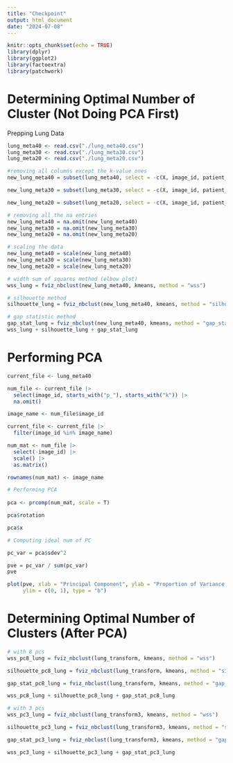 ```yaml
---
title: "Checkpoint"
output: html_document
date: "2024-07-08"
---
```


```r
knitr::opts_chunk$set(echo = TRUE)
library(dplyr)
library(ggplot2)
library(factoextra)
library(patchwork)
```

# Determining Optimal Number of Cluster (Not Doing PCA First)

Prepping Lung Data 
```r
lung_meta40 <- read.csv("./lung_meta40.csv")
lung_meta30 <- read.csv("./lung_meta30.csv")
lung_meta20 <- read.csv("./lung_meta20.csv")

#removing all columns except the k-value ones 
new_lung_meta40 = subset(lung_meta40, select = -c(X, image_id, patient_id, gender, mhcII_status, age_at_diagnosis, stage_at_diagnosis, stage_numeric, pack_years, survival_days, survival_status, cause_of_death, adjuvant_therapy, time_to_recurrence_days, recurrence_or_lung_ca_death, totalCell))

new_lung_meta30 = subset(lung_meta30, select = -c(X, image_id, patient_id, gender, mhcII_status, age_at_diagnosis, stage_at_diagnosis, stage_numeric, pack_years, survival_days, survival_status, cause_of_death, adjuvant_therapy, time_to_recurrence_days, recurrence_or_lung_ca_death, totalCell))

new_lung_meta20 = subset(lung_meta20, select = -c(X, image_id, patient_id, gender, mhcII_status, age_at_diagnosis, stage_at_diagnosis, stage_numeric, pack_years, survival_days, survival_status, cause_of_death, adjuvant_therapy, time_to_recurrence_days, recurrence_or_lung_ca_death, totalCell))

# removing all the na entries 
new_lung_meta40 = na.omit(new_lung_meta40)
new_lung_meta30 = na.omit(new_lung_meta30)
new_lung_meta20 = na.omit(new_lung_meta20)

# scaling the data 
new_lung_meta40 = scale(new_lung_meta40)
new_lung_meta30 = scale(new_lung_meta30)
new_lung_meta20 = scale(new_lung_meta20)

```


```r
# width sum of squares method (elbow plot)
wss_lung = fviz_nbclust(new_lung_meta40, kmeans, method = "wss")

# silhouette method
silhouette_lung = fviz_nbclust(new_lung_meta40, kmeans, method = "silhouette")

# gap statistic method 
gap_stat_lung = fviz_nbclust(new_lung_meta40, kmeans, method = "gap_stat")
wss_lung + silhouette_lung + gap_stat_lung

```


# Performing PCA
```r
current_file <- lung_meta40 

num_file <- current_file |>
  select(image_id, starts_with("p_"), starts_with("k")) |>
  na.omit() 

image_name <- num_file$image_id

current_file <- current_file |>
  filter(image_id %in% image_name)

num_mat <- num_file |>
  select(-image_id) |>
  scale() |>
  as.matrix()

rownames(num_mat) <- image_name

# Performing PCA
  
pca <- prcomp(num_mat, scale = T)

pca$rotation

pca$x

# Computing ideal num of PC

pc_var = pca$sdev^2

pve = pc_var / sum(pc_var)
pve

plot(pve, xlab = "Principal Component", ylab = "Proportion of Variance Explained", 
     ylim = c(0, 1), type = "b")
```


# Determining Optimal Number of Clusters (After PCA) 
```r
# with 8 pcs 
wss_pc8_lung = fviz_nbclust(lung_transform, kmeans, method = "wss")

silhouette_pc8_lung = fviz_nbclust(lung_transform, kmeans, method = "silhouette")

gap_stat_pc8_lung = fviz_nbclust(lung_transform, kmeans, method = "gap_stat")

wss_pc8_lung + silhouette_pc8_lung + gap_stat_pc8_lung

# with 3 pcs
wss_pc3_lung = fviz_nbclust(lung_transform3, kmeans, method = "wss")

silhouette_pc3_lung = fviz_nbclust(lung_transform3, kmeans, method = "silhouette")

gap_stat_pc3_lung = fviz_nbclust(lung_transform3, kmeans, method = "gap_stat")

wss_pc3_lung + silhouette_pc3_lung + gap_stat_pc3_lung
```

```r

```

